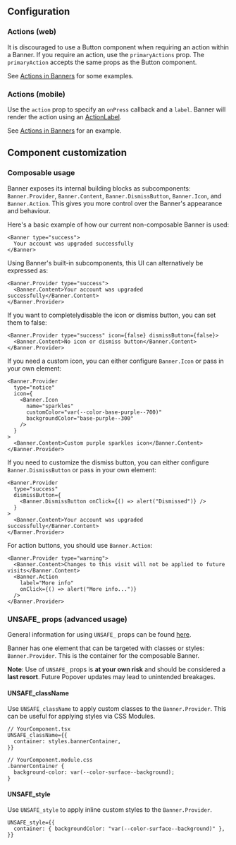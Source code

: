## Configuration

### Actions (web)

It is discouraged to use a Button component when requiring an action within a
Banner. If you require an action, use the `primaryActions` prop. The
`primaryAction` accepts the same props as the Button component.

See
[Actions in Banners](../?path=/story/components-status-and-feedback-banner-web--actions-in-banners)
for some examples.

### Actions (mobile)

Use the `action` prop to specify an `onPress` callback and a `label`. Banner
will render the action using an [ActionLabel](/components/ActionLabel).

See
[Actions in Banners](../?path=/story/components-status-and-feedback-banner-mobile--actions-in-banners)
for an example.

## Component customization

### Composable usage

Banner exposes its internal building blocks as subcomponents: `Banner.Provider`, `Banner.Content`,
`Banner.DismissButton`, `Banner.Icon`, and `Banner.Action`. This gives you more control over the Banner's
appearance and behaviour.

Here's a basic example of how our current non-composable Banner is used:

```tsx
<Banner type="success">
  Your account was upgraded successfully
</Banner>
```

Using Banner's built-in subcomponents, this UI can alternatively be expressed as:

```tsx
<Banner.Provider type="success">
  <Banner.Content>Your account was upgraded successfully</Banner.Content>
</Banner.Provider>
```

If you want to completelydisable the icon or dismiss button, you can set them to false:

```tsx
<Banner.Provider type="success" icon={false} dismissButton={false}>
  <Banner.Content>No icon or dismiss button</Banner.Content>
</Banner.Provider>
```

If you need a custom icon, you can either configure `Banner.Icon` or pass in your own element:

```tsx
<Banner.Provider
  type="notice"
  icon={
    <Banner.Icon
      name="sparkles"
      customColor="var(--color-base-purple--700)"
      backgroundColor="base-purple--300"
    />
  }
>
  <Banner.Content>Custom purple sparkles icon</Banner.Content>
</Banner.Provider>
```

If you need to customize the dismiss button, you can either configure `Banner.DismissButton` or pass in your own element:

```tsx
<Banner.Provider
  type="success"
  dismissButton={
    <Banner.DismissButton onClick={() => alert("Dismissed")} />
  }
>
  <Banner.Content>Your account was upgraded successfully</Banner.Content>
</Banner.Provider>
```

For action buttons, you should use `Banner.Action`:

```tsx
<Banner.Provider type="warning">
  <Banner.Content>Changes to this visit will not be applied to future visits</Banner.Content>
  <Banner.Action
    label="More info"
    onClick={() => alert("More info...")}
  />
</Banner.Provider>
```

### UNSAFE\_ props (advanced usage)

General information for using `UNSAFE_` props can be found
[here](/guides/customizing-components).

Banner has one element that can be targeted with classes or styles: `Banner.Provider`. This is
the container for the composable Banner.

**Note**: Use of `UNSAFE_` props is **at your own risk** and should be
considered a **last resort**. Future Popover updates may lead to unintended
breakages.

#### UNSAFE_className

Use `UNSAFE_className` to apply custom classes to the `Banner.Provider`. This can be
useful for applying styles via CSS Modules.

```tsx
// YourComponent.tsx
UNSAFE_className={{
  container: styles.bannerContainer,
}}

// YourComponent.module.css
.bannerContainer {
  background-color: var(--color-surface--background);
}
```

#### UNSAFE_style

Use `UNSAFE_style` to apply inline custom styles to the `Banner.Provider`.

```tsx
UNSAFE_style={{
  container: { backgroundColor: "var(--color-surface--background)" },
}}
```
